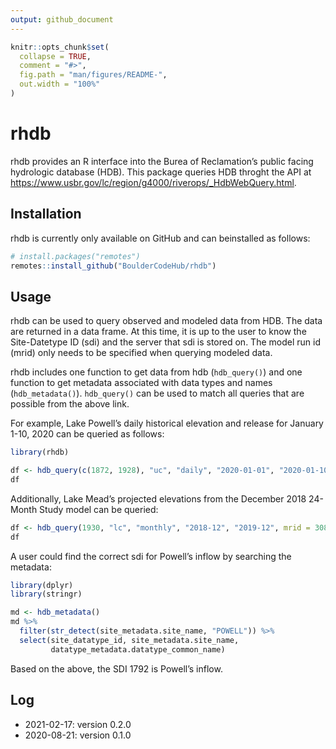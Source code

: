 ```yaml
---
output: github_document
---
```


<!-- README.md is generated from README.Rmd. Please edit that file -->

```r
knitr::opts_chunk$set(
  collapse = TRUE,
  comment = "#>",
  fig.path = "man/figures/README-",
  out.width = "100%"
)
```
# rhdb

<!-- badges: start -->
<!-- badges: end -->

rhdb provides an R interface into the Burea of Reclamation's public facing hydrologic database (HDB). This package queries HDB throght the API at [https://www.usbr.gov/lc/region/g4000/riverops/_HdbWebQuery.html](https://www.usbr.gov/lc/region/g4000/riverops/_HdbWebQuery.html).

## Installation

rhdb is currently only available on GitHub and can beinstalled as follows:

``` r
# install.packages("remotes")
remotes::install_github("BoulderCodeHub/rhdb")
```

## Usage

rhdb can be used to query observed and modeled data from HDB. The data are returned in a data frame. At this time, it is up to the user to know the Site-Datetype ID (sdi) and the server that sdi is stored on. The model run id (mrid) only needs to be specified when querying modeled data.

rhdb includes one function to get data from hdb (`hdb_query()`) and one function to get metadata associated with data types and names (`hdb_metadata()`). `hdb_query()` can be used to match all queries that are possible from the above link. 

For example, Lake Powell's daily historical elevation and release for January 1-10, 2020 can be queried as follows:

```r
library(rhdb)

df <- hdb_query(c(1872, 1928), "uc", "daily", "2020-01-01", "2020-01-10")
df
```

Additionally, Lake Mead's projected elevations from the December 2018 24-Month Study model can be queried:

```r
df <- hdb_query(1930, "lc", "monthly", "2018-12", "2019-12", mrid = 3081)
df
```

A user could find the correct sdi for Powell's inflow by searching the metadata:

```r
library(dplyr)
library(stringr)

md <- hdb_metadata()
md %>%
  filter(str_detect(site_metadata.site_name, "POWELL")) %>%
  select(site_datatype_id, site_metadata.site_name, 
         datatype_metadata.datatype_common_name)

```

Based on the above, the SDI 1792 is Powell's inflow. 

## Log

* 2021-02-17: version 0.2.0
* 2020-08-21: version 0.1.0
